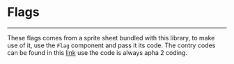 


<Meta title='Misc' component={Flags} />

# Flags
<hr />

These flags comes from a sprite sheet bundled with this library, to make use of it, use the
`Flag` component and pass it its code. The contry codes can be found in this [link](https://www.nationsonline.org/oneworld/country_code_list.htm) use
the code is always apha 2 coding.

<Props of={Flags} />

<Preview>
  <Story name="Flags">
    <FlagMatrix />
  </Story>
</Preview>

